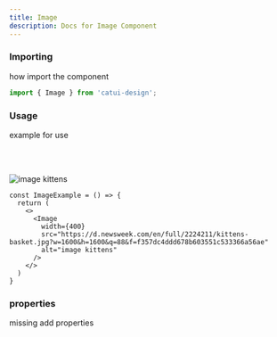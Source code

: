 ```yaml
---
title: Image
description: Docs for Image Component
---
```



### Importing

how import the component

```js
import { Image } from 'catui-design';
```

### Usage

example for use

<br></br>

<CatuiTheme client:only>
  <Image
    width={400}
    src="https://d.newsweek.com/en/full/2224211/kittens-basket.jpg?w=1600&h=1600&q=88&f=f357dc4ddd678b603551c533366a56ae"
    alt="image kittens"
  />
</CatuiTheme>


```tsx
const ImageExample = () => {
  return (
    <>
      <Image
        width={400}
        src="https://d.newsweek.com/en/full/2224211/kittens-basket.jpg?w=1600&h=1600&q=88&f=f357dc4ddd678b603551c533366a56ae"
        alt="image kittens"
      />
    </>
  )
}
```

### properties

missing add properties